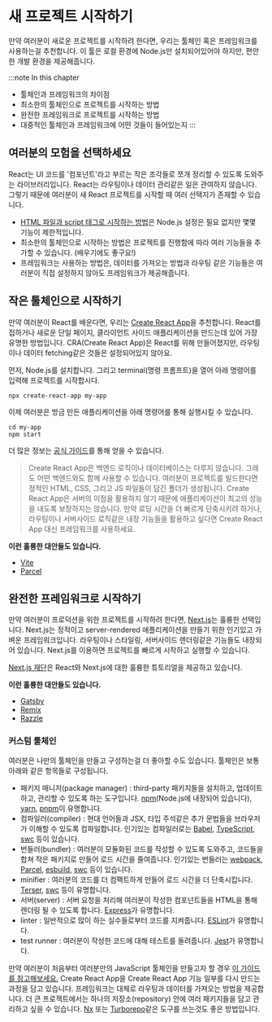 # 새 프로젝트 시작하기

만약 여러분이 새로운 프로젝트를 시작하려 한다면, 우리는 툴체인 혹은 프레임워크를 사용하는걸 추천합니다. 이 툴은 로컬 환경에 Node.js만 설치되어있어야 하지만, 편안한 개발 환경을 제공해줍니다.

:::note In this chapter

- 툴체인과 프레임워크의 차이점
- 최소한의 툴체인으로 프로젝트를 시작하는 방법
- 완전한 프레임워크로 프로젝트를 시작하는 방법
- 대중적인 툴체인과 프레임워크에 어떤 것들이 들어있는지
:::

## 여러분의 모험을 선택하세요

React는 UI 코드를 '컴포넌트'라고 부르는 작은 조각들로 쪼개 정리할 수 있도록 도와주는 라이브러리입니다. React는 라우팅이나 데이터 관리같은 일은 관여하지 않습니다. 그렇기 때문에 여러분이 새 React 프로젝트를 시작할 때 여러 선택지가 존재할 수 있습니다.

- [HTML 파일과 script 태그로 시작하는 방법](https://beta.reactjs.org/learn/add-react-to-a-website)은 Node.js 설정은 필요 없지만 몇몇 기능이 제한적입니다.
- 최소한의 툴체인으로 시작하는 방법은 프로젝트를 진행함에 따라 여러 기능들을 추가할 수 있습니다. (배우기에도 좋구요!)
- 프레임워크는 사용하는 방법은, 데이터를 가져오는 방법과 라우팅 같은 기능들은 여러분이 직접 설정하지 않아도 프레임워크가 제공해줍니다.

## 작은 툴체인으로 시작하기

만약 여러분이 React를 배운다면, 우리는 [Create React App](https://create-react-app.dev/)을 추천합니다. React를 접하거나 새로운 단일 페이지, 클라이언트 사이드 애플리케이션을 만드는데 있어 가장 유명한 방법입니다. CRA(Create React App)은 React를 위해 만들어졌지만, 라우팅이나 데이터 fetching같은 것들은 설정되어있지 않아요.

먼저, Node.js를 설치합니다. 그리고 terminal(명령 프롬프트)을 열어 아래 명령어를 입력해 프로젝트를 시작합시다.

```shell
npx create-react-app my-app
```

이제 여러분은 방금 만든 애플리케이션을 아래 명령어를 통해 실행시킬 수 있습니다.

```shell
cd my-app
npm start
```

더 많은 정보는 [공식 가이드](https://create-react-app.dev/docs/getting-started)를 통해 얻을 수 있습니다.

> Create React App은 백엔드 로직이나 데이터베이스는 다루지 않습니다. 그래도 어떤 백엔드와도 함께 사용할 수 있습니다. 여러분이 프로젝트를 빌드한다면 정적인 HTML, CSS, 그리고 JS 파일들이 담긴 폴더가 생성됩니다. Create React App은 서버의 이점을 활용하지 않기 때문에 애플리케이션이 최고의 성능을 내도록 보장하지는 않습니다. 만약 로딩 시간을 더 빠르게 단축시키려 하거나, 라우팅이나 서버사이드 로직같은 내장 기능들을 활용하고 싶다면 Create React App 대신 프레임워크를 사용하세요.

**이런 훌륭한 대안들도 있습니다.**

- [Vite](https://vitejs.dev/guide/)
- [Parcel](https://parceljs.org/)

## 완전한 프레임워크로 시작하기

만약 여러분이 프로덕션을 위한 프로젝트를 시작하려 한다면, [Next.js](https://nextjs.org/)는 훌륭한 선택입니다. Next.js는 정적이고 server-rendered 애플리케이션을 만들기 위한 인기있고 가벼운 프레임워크입니다. 라우팅이나 스타일링, 서버사이드 렌더링같은 기능들도 내장되어 있습니다. Next.js를 이용하면 프로젝트를 빠르게 시작하고 실행할 수 있습니다.

[Next.js 재단](https://nextjs.org/learn/foundations/about-nextjs)은 React와 Next.js에 대한 훌륭한 튜토리얼을 제공하고 있습니다.

**이런 훌륭한 대안들도 있습니다.**

- [Gatsby](https://www.gatsbyjs.org/)
- [Remix](https://remix.run/)
- [Razzle](https://razzlejs.org/)

### 커스텀 툴체인

여러분은 나만의 툴체인을 만들고 구성하는걸 더 좋아할 수도 있습니다. 툴체인은 보통 아래와 같은 항목들로 구성됩니다.

- 패키지 매니저(package manager) : third-party 패키지들을 설치하고, 업데이트하고, 관리할 수 있도록 하는 도구입니다. [npm](https://www.npmjs.com/)(Node.js에 내장되어 있습니다), [yarn](https://yarnpkg.com/), [pnpm](https://pnpm.io/)이 유명합니다.
- 컴파일러(compiler) : 현대 언어들과 JSX, 타입 주석같은 추가 문법들을 브라우저가 이해할 수 있도록 컴파일합니다. 인기있는 컴파일러로는 [Babel](https://babeljs.io/), [TypeScript](https://www.typescriptlang.org/), [swc](https://swc.rs/) 등이 있습니다.
- 번들러(bundler) : 여러분이 모듈화된 코드를 작성할 수 있도록 도와주고, 코드들을 합쳐 작은 패키지로 만들어 로드 시간을 줄여줍니다. 인기있는 번들러는 [webpack](https://webpack.js.org/), [Parcel](https://parceljs.org/), [esbuild](https://esbuild.github.io/), [swc](https://swc.rs/) 등이 있습니다.
- minifier : 여러분의 코드를 더 컴팩트하게 만들어 로드 시간을 더 단축시킵니다. [Terser](https://terser.org/), [swc](https://swc.rs/) 등이 유명합니다.
- 서버(server) : 서버 요청을 처리해 여러분이 작성한 컴포넌트들을 HTML을 통해 렌더링 될 수 있도록 합니다. [Express](https://expressjs.com/)가 유명합니다.
- linter : 일반적으로 많이 하는 실수들로부터 코드를 지켜줍니다. [ESLint](https://eslint.org/)가 유명합니다.
- test runner : 여러분이 작성한 코드에 대해 테스트를 돌려줍니다. [Jest](https://jestjs.io/)가 유명합니다.

만약 여러분이 처음부터 여러분만의 JavaScript 툴체인을 만들고자 할 경우 [이 가이드를 참고해보세요.](https://blog.usejournal.com/creating-a-react-app-from-scratch-f3c693b84658) Create React App을 Create React App 기능 일부를 다시 만드는 과정을 담고 있습니다. 프레임워크는 대체로 라우팅과 데이터를 가져오는 방법을 제공합니다. 더 큰 프로젝트에서는 하나의 저장소(repository) 안에 여러 패키지들을 담고 관리하고 싶을 수 있습니다. [Nx](https://nx.dev/react) 또는 [Turborepo](https://turborepo.org/)같은 도구를 쓰는것도 좋은 방법입니다.
